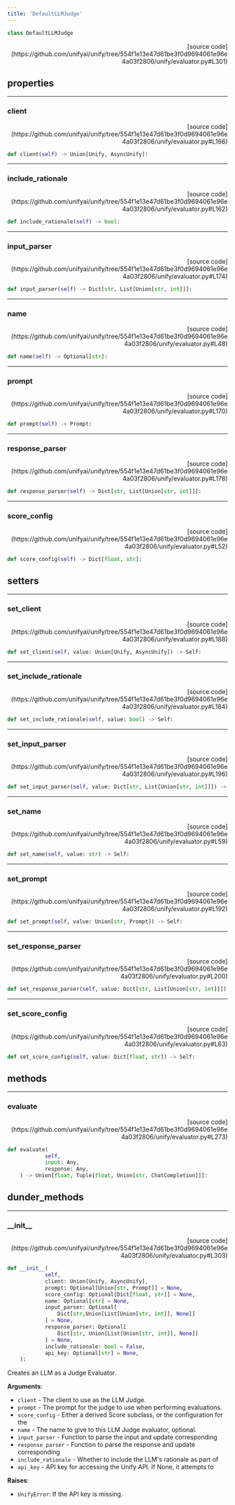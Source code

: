 ```yaml
---
title: 'DefaultLLMJudge'
---
```


```python
class DefaultLLMJudge
```

<p align="right">[source code](https://github.com/unifyai/unify/tree/554f1e13e47d61be3f0d9694061e96e4a03f2806/unify/evaluator.py#L301)</p>



## properties

---

### client

<p align="right">[source code](https://github.com/unifyai/unify/tree/554f1e13e47d61be3f0d9694061e96e4a03f2806/unify/evaluator.py#L166)</p>

```python
def client(self) -> Union[Unify, AsyncUnify]:
```



---

### include\_rationale

<p align="right">[source code](https://github.com/unifyai/unify/tree/554f1e13e47d61be3f0d9694061e96e4a03f2806/unify/evaluator.py#L162)</p>

```python
def include_rationale(self) -> bool:
```



---

### input\_parser

<p align="right">[source code](https://github.com/unifyai/unify/tree/554f1e13e47d61be3f0d9694061e96e4a03f2806/unify/evaluator.py#L174)</p>

```python
def input_parser(self) -> Dict[str, List[Union[str, int]]]:
```



---

### name

<p align="right">[source code](https://github.com/unifyai/unify/tree/554f1e13e47d61be3f0d9694061e96e4a03f2806/unify/evaluator.py#L48)</p>

```python
def name(self) -> Optional[str]:
```



---

### prompt

<p align="right">[source code](https://github.com/unifyai/unify/tree/554f1e13e47d61be3f0d9694061e96e4a03f2806/unify/evaluator.py#L170)</p>

```python
def prompt(self) -> Prompt:
```



---

### response\_parser

<p align="right">[source code](https://github.com/unifyai/unify/tree/554f1e13e47d61be3f0d9694061e96e4a03f2806/unify/evaluator.py#L178)</p>

```python
def response_parser(self) -> Dict[str, List[Union[str, int]]]:
```



---

### score\_config

<p align="right">[source code](https://github.com/unifyai/unify/tree/554f1e13e47d61be3f0d9694061e96e4a03f2806/unify/evaluator.py#L52)</p>

```python
def score_config(self) -> Dict[float, str]:
```



## setters

---

### set\_client

<p align="right">[source code](https://github.com/unifyai/unify/tree/554f1e13e47d61be3f0d9694061e96e4a03f2806/unify/evaluator.py#L188)</p>

```python
def set_client(self, value: Union[Unify, AsyncUnify]) -> Self:
```



---

### set\_include\_rationale

<p align="right">[source code](https://github.com/unifyai/unify/tree/554f1e13e47d61be3f0d9694061e96e4a03f2806/unify/evaluator.py#L184)</p>

```python
def set_include_rationale(self, value: bool) -> Self:
```



---

### set\_input\_parser

<p align="right">[source code](https://github.com/unifyai/unify/tree/554f1e13e47d61be3f0d9694061e96e4a03f2806/unify/evaluator.py#L196)</p>

```python
def set_input_parser(self, value: Dict[str, List[Union[str, int]]]) -> Self:
```



---

### set\_name

<p align="right">[source code](https://github.com/unifyai/unify/tree/554f1e13e47d61be3f0d9694061e96e4a03f2806/unify/evaluator.py#L59)</p>

```python
def set_name(self, value: str) -> Self:
```



---

### set\_prompt

<p align="right">[source code](https://github.com/unifyai/unify/tree/554f1e13e47d61be3f0d9694061e96e4a03f2806/unify/evaluator.py#L192)</p>

```python
def set_prompt(self, value: Union[str, Prompt]) -> Self:
```



---

### set\_response\_parser

<p align="right">[source code](https://github.com/unifyai/unify/tree/554f1e13e47d61be3f0d9694061e96e4a03f2806/unify/evaluator.py#L200)</p>

```python
def set_response_parser(self, value: Dict[str, List[Union[str, int]]]) -> Self:
```



---

### set\_score\_config

<p align="right">[source code](https://github.com/unifyai/unify/tree/554f1e13e47d61be3f0d9694061e96e4a03f2806/unify/evaluator.py#L63)</p>

```python
def set_score_config(self, value: Dict[float, str]) -> Self:
```



## methods

---

### evaluate

<p align="right">[source code](https://github.com/unifyai/unify/tree/554f1e13e47d61be3f0d9694061e96e4a03f2806/unify/evaluator.py#L273)</p>

```python
def evaluate(
            self,
            input: Any,
            response: Any,
    ) -> Union[float, Tuple[float, Union[str, ChatCompletion]]]:
```



## dunder_methods

---

### \_\_init\_\_

<p align="right">[source code](https://github.com/unifyai/unify/tree/554f1e13e47d61be3f0d9694061e96e4a03f2806/unify/evaluator.py#L303)</p>

```python
def __init__(
            self,
            client: Union[Unify, AsyncUnify],
            prompt: Optional[Union[str, Prompt]] = None,
            score_config: Optional[Dict[float, str]] = None,
            name: Optional[str] = None,
            input_parser: Optional[
                Dict[str,Union[List[Union[str, int]], None]]
            ] = None,
            response_parser: Optional[
                Dict[str, Union[List[Union[str, int]], None]]
            ] = None,
            include_rationale: bool = False,
            api_key: Optional[str] = None,
    ):
```

Creates an LLM as a Judge Evaluator.

**Arguments**:

- `client` - The client to use as the LLM Judge.
- `prompt` - The prompt for the judge to use when performing evaluations.
- `score_config` - Either a derived Score subclass, or the configuration for the
- `name` - The name to give to this LLM Judge evaluator, optional.
- `input_parser` - Function to parse the input and update corresponding
- `response_parser` - Function to parse the response and update corresponding
- `include_rationale` - Whether to include the LLM's rationale as part of
- `api_key` - API key for accessing the Unify API. If None, it attempts to



**Raises**:

- `UnifyError`: If the API key is missing.
